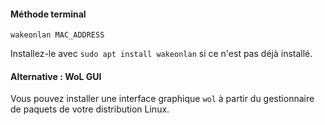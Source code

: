 <h4>Méthode terminal</h4>

```
wakeonlan MAC_ADDRESS
```

Installez-le avec `sudo apt install wakeonlan` si ce n'est pas déjà installé.

<h4>Alternative : WoL GUI</h4>

Vous pouvez installer une interface graphique `wol` à partir du gestionnaire de paquets de votre distribution Linux.
